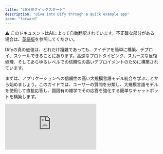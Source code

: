 ```yaml
---
title: "30分間クイックスタート"
description: "Dive into Dify through a quick example app"
icon: "forward"
---
```


<Note> ⚠️ このドキュメントはAIによって自動翻訳されています。不正確な部分がある場合は、[英語版](/en/documentation/pages/getting-started/quick-start)を参照してください。</Note>


Difyの真の価値は、どれだけ複雑であっても、アイデアを簡単に構築、デプロイ、スケールできることにあります。高速なプロトタイピング、スムーズな反復処理、そしてあらゆるレベルでの信頼性の高いデプロイメントのために構築されています。

まずは、アプリケーションへの信頼性の高い大規模言語モデル統合を学ぶことから始めましょう。このガイドでは、ユーザーの質問を分類し、大規模言語モデルを使用して直接応答し、国固有の雑学でその応答を強化する簡単なチャットボットを構築します。

<iframe 
  className="w-full aspect-video rounded-xl" 
  src="https://www.youtube.com/embed/dJ34OU_JY7Y?si=AiYJq7WY1iUCgGAO" 
  title="Dify Quick Start Video" 
  frameBorder="0" 
  allow="accelerometer; autoplay; clipboard-write; encrypted-media; gyroscope; picture-in-picture" 
  allowFullScreen 
/>

## ステップ1：新しいワークフローを作成する（2分）

1. **Studio** > **ワークフロー** > **空白から作成** > **Orchestrate** > **New チャットフロー** > **作成**に移動します

## ステップ2：ワークフローノードを追加する（6分）

<Tip>
  変数を参照したい場合は、まず`{`または`/`を入力すると、ワークフローで利用可能な異なる変数を確認できます。
</Tip>

### 1. 大規模言語モデルノードとアウトプット：質問を理解して回答する

<Info>
  `大規模言語モデル`ノードは、ユーザー入力に基づいてレスポンスを生成するために言語モデルにプロンプトを送信します。APIコール、レート制限、インフラストラクチャの複雑さを抽象化するため、ロジックの設計に集中できます。
</Info>

<Steps>
  <Step title="大規模言語モデルノードを作成">
    `ノード追加`ボタンを使用して大規模言語モデルノードを作成し、スタートノードに接続します
  </Step>
  
  <Step title="モデルを設定">
    デフォルトモデルを選択します
  </Step>
  
  <Step title="システムプロンプトを設定">
    システムプロンプトフィールドに以下を貼り付けます：

    ```text
    The user will ask a question about a country. The question is {{sys.query}}  
    Tasks: 
    1. Identify the country mentioned. 
    2. Rephrase the question clearly. 
    3. Answer the question using general knowledge. 
    
    Respond in the following JSON format: 
    {   
      "country": "<country name>",
      "question": "<rephrased question>",
      "answer": "<direct answer to the question>" 
    }
    ```
  </Step>
  
  <Step title="構造化出力を有効にする">
    **構造化出力を有効にする**により、大規模言語モデルが返すものを簡単に制御し、精密なデータ抽出や条件付きロジックでの下流使用のために、一貫性のある機械可読な出力を保証できます。
    
    - 出力変数構造化をONに切り替える > `設定`をクリックし`JSONからインポート`をクリック
    - 貼り付け：
    
    ```json
    {   
      "country": "string",   
      "question": "string",   
      "answer": "string" 
    }
    ```
  </Step>
</Steps>

### 2. コードブロック：雑学を取得

<Info>
  `コード`ノードはコードを使用してカスタムロジックを実行します。視覚的なワークフロー内の必要な場所にコードを正確に挿入でき、バックエンド全体を構築する手間を省きます。
</Info>

<Steps>
  <Step title="コードノードを作成">
    `ノード追加`ボタンを使用して`コード`ノードを作成し、大規模言語モデルブロックに接続します
  </Step>
  
  <Step title="入力変数を設定">
    `入力変数`の名前を「country」に変更し、変数を`structured_output` > `country`に設定します
  </Step>
  
  <Step title="Pythonコードを追加">
    `PYTHON3`に以下のコードを貼り付けます：

    ```python
    def main(country: str) -> dict:     
      country_name = country.lower()     
      fun_facts = {
        "japan": "Japan has more than 5 million vending machines.",
        "france": "France is the most visited country in the world.",
        "italy": "Italy has more UNESCO World Heritage sites than any other country."     
      }     
      fun_fact = fun_facts.get(country_name, f"No fun fact available for {country.title()}.")
      return {"fun_fact": fun_fact}
    ```
  </Step>
  
  <Step title="出力変数名を変更">
    より適切にラベル付けされた変数にするため、出力変数`result`を`fun_fact`に変更します
  </Step>
</Steps>

### 3. 応答ノード：ユーザーへの最終回答

<Info>
  `応答`ノードは返すためのきれいな最終出力を作成します。
</Info>

<Steps>
  <Step title="応答ノードを作成">
    `ノード追加`ボタンを使用して`応答`ノードを作成します
  </Step>
  
  <Step title="応答フィールドを設定">
    応答フィールドに以下を貼り付けます：

    ```text
    Q: {{ structured_output.question }} 

    A: {{ structured_output.answer }} 

    Fun Fact: {{ fun_fact }}
    ```
  </Step>
</Steps>

ワークフロー終了：

<img
  src="/images/quick-start-workflow-overview.png"
  alt="LLM、コード、応答ノードが接続された完全なワークフロー図"
  style={{ width: "100%" }}
/>

---

## ステップ3：ボットをテストする（3分）

`プレビュー`をクリックして、以下を質問してください：

- "What is the capital of France?"
- "Tell me about Japanese cuisine"
- "Describe the culture in Italy"
- その他の質問

ボットが期待通りに動作することを確認してください！

## ボットの完成です！

このガイドでは、インフラストラクチャを再発明することなく、言語モデルを信頼性高くスケーラブルに統合する方法を示しました。Difyの視覚的なワークフローとモジュラーノードにより、単に高速に構築するだけでなく、大規模言語モデルを活用したアプリのためのクリーンで本番対応のアーキテクチャを採用しています。

{/*
Contributing Section
DO NOT edit this section!
It will be automatically generated by the script.
*/}

---

[このページを編集する](https://github.com/langgenius/dify-docs/edit/main/ja-jp/documentation/pages/getting-started/quick-start.mdx) | [問題を報告する](https://github.com/langgenius/dify-docs/issues/new?template=docs.yml)

